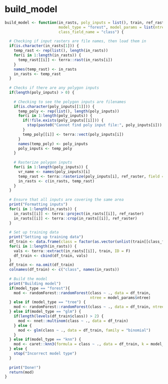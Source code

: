 # build_model {.unnumbered}

```r
build_model <- function(in_rasts, poly_inputs = list(), train, ref_raster,
                        model_type = "forest", model_params = list(ntree = 200),
                        class_field_name = "class") {
  
  # Checking if input rasters are file names, then load them in
  if(is.character(in_rasts[1])) {
    temp_rast <- rep(list(), length(in_rasts))
    for(i in 1:length(in_rasts)) {
      temp_rast[[i]] <- terra::rast(in_rasts[i])
    }
    names(temp_rast) <- in_rasts
    in_rasts <- temp_rast
  }
  
  # Checks if there are any polygon inputs
  if(length(poly_inputs) > 0) {
    
    # Checking to see the polygon inputs are filenames
    if(is.character(poly_inputs[[1]])) {
      temp_poly <- rep(list(), length(poly_inputs))
      for(i in 1:length(poly_inputs)) {
        if(!file.exists(poly_inputs[[i]])) {
          stop(paste0("Cannot find poly input file:", poly_inputs[i]))
        }
        temp_poly[[i]] <- terra::vect(poly_inputs[i]) 
      }
      names(temp_poly) <- poly_inputs
      poly_inputs <- temp_poly
    }
    
    # Rasterize polygon inputs
    for(i in 1:length(poly_inputs)) {
      vr_name <- names(poly_inputs)[i]
      temp_rast <- terra::rasterize(poly_inputs[i], ref_raster, field = vr_name)
      in_rasts <- c(in_rasts, temp_rast)
    }
  }
  
  # Ensure that all inputs are covering the same area
  print("Formatting inputs")
  for(i in 1:length(in_rasts)) {
    in_rasts[[i]] <- terra::project(in_rasts[[i]], ref_raster)
    in_rasts[[i]] <- terra::crop(in_rasts[[i]], ref_raster)
  }
  
  # Set up training data
  print("Setting up training data")
  df_train <- data.frame(class = factor(as.vector(unlist(train[[class_field_name]]))))
  for(i in 1:length(in_rasts)) {
    vals <- terra::extract(in_rasts[[i]], train, ID = F)
    df_train <- cbind(df_train, vals)
  }
  df_train <- na.omit(df_train)
  colnames(df_train) <- c("class", names(in_rasts))
  
  # Build the model
  print("Building model")
  if(model_type == "forest"){
    mod <- randomForest::randomForest(class ~ ., data = df_train, 
                                      ntree = model_params$ntree)
  } else if (model_type == "tree") {
    mod <- randomForest::randomForest(class ~ ., data = df_train, ntree = 1)
  } else if(model_type == "glm") {
    if(length(levels(df_train$class)) > 2) {
      mod <- nnet::multinom(class ~ ., data = df_train)
    } else {
      mod <- glm(class ~ ., data = df_train, family = "binomial")
    }
  } else if(model_type == "knn") {
    mod <- caret::knn3(formula = class ~ ., data = df_train, k = model_params$k)
  } else {
    stop("Incorrect model type")
  }
  
  print("Done!")
  return(mod)
}
```
